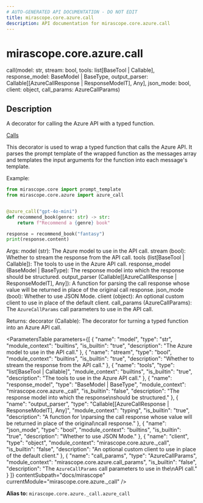 ```yaml
---
# AUTO-GENERATED API DOCUMENTATION - DO NOT EDIT
title: mirascope.core.azure.call
description: API documentation for mirascope.core.azure.call
---
```


# mirascope.core.azure.call

<ApiType type="Alias" />

<ApiSignature>
call(model: str, stream: bool, tools: list[BaseTool | Callable], response_model: BaseModel | BaseType, output_parser: Callable[[AzureCallResponse | ResponseModelT], Any], json_mode: bool, client: object, call_params: AzureCallParams)
</ApiSignature>

## Description

A decorator for calling the Azure API with a typed function.

<Info title="Usage">

[Calls](/docs/mirascope/learn/calls)

</Info>


This decorator is used to wrap a typed function that calls the Azure API. It parses
the prompt template of the wrapped function as the messages array and templates the input
arguments for the function into each message's template.

Example:

```python
from mirascope.core import prompt_template
from mirascope.core.azure import azure_call


@azure_call("gpt-4o-mini")
def recommend_book(genre: str) -> str:
    return f"Recommend a {genre} book"

response = recommend_book("fantasy")
print(response.content)
```

Args:
    model (str): The Azure model to use in the API call.
    stream (bool): Whether to stream the response from the API call.
    tools (list[BaseTool | Callable]): The tools to use in the Azure API call.
    response_model (BaseModel | BaseType): The response model into which the response
        should be structured.
    output_parser (Callable[[AzureCallResponse | ResponseModelT], Any]): A function for 
        parsing the call response whose value will be returned in place of the original
        call response.
    json_mode (bool): Whether to use JSON Mode.
    client (object): An optional custom client to use in place of the default client.
    call_params (AzureCallParams): The `AzureCallParams` call parameters to use in the
        API call.

Returns:
    decorator (Callable): The decorator for turning a typed function into an Azure API
        call.

<ParametersTable
  parameters={[
  {
    "name": "model",
    "type": "str",
    "module_context": "builtins",
    "is_builtin": "true",
    "description": "The Azure model to use in the API call."
  },
  {
    "name": "stream",
    "type": "bool",
    "module_context": "builtins",
    "is_builtin": "true",
    "description": "Whether to stream the response from the API call."
  },
  {
    "name": "tools",
    "type": "list[BaseTool | Callable]",
    "module_context": "builtins",
    "is_builtin": "true",
    "description": "The tools to use in the Azure API call."
  },
  {
    "name": "response_model",
    "type": "BaseModel | BaseType",
    "module_context": "mirascope.core.azure._call",
    "is_builtin": "false",
    "description": "The response model into which the response\nshould be structured."
  },
  {
    "name": "output_parser",
    "type": "Callable[[AzureCallResponse | ResponseModelT], Any]",
    "module_context": "typing",
    "is_builtin": "true",
    "description": "A function for \nparsing the call response whose value will be returned in place of the original\ncall response."
  },
  {
    "name": "json_mode",
    "type": "bool",
    "module_context": "builtins",
    "is_builtin": "true",
    "description": "Whether to use JSON Mode."
  },
  {
    "name": "client",
    "type": "object",
    "module_context": "mirascope.core.azure._call",
    "is_builtin": "false",
    "description": "An optional custom client to use in place of the default client."
  },
  {
    "name": "call_params",
    "type": "AzureCallParams",
    "module_context": "mirascope.core.azure.call_params",
    "is_builtin": "false",
    "description": "The `AzureCallParams` call parameters to use in the\nAPI call."
  }
]}
  contentSubpath="docs/mirascope"
  currentModule="mirascope.core.azure._call"
/>

<ReturnType
  type="Callable"
  isBuiltin={false}
  contentSubpath="docs/mirascope"
  currentModule="mirascope.core.azure._call"
  description="The decorator for turning a typed function into an Azure API\ncall."
/>


**Alias to:** `mirascope.core.azure._call.azure_call`

